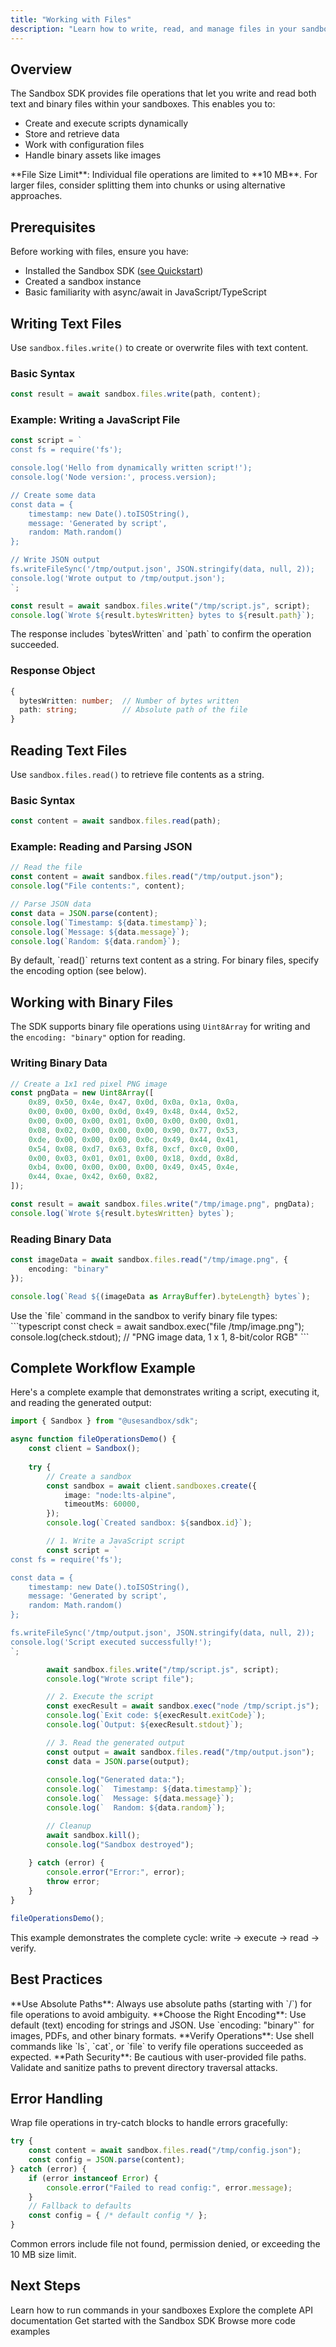 ```yaml
---
title: "Working with Files"
description: "Learn how to write, read, and manage files in your sandboxes"
---
```


## Overview

The Sandbox SDK provides file operations that let you write and read both text and binary files within your sandboxes. This enables you to:

- Create and execute scripts dynamically
- Store and retrieve data
- Work with configuration files
- Handle binary assets like images

<Warning>
  **File Size Limit**: Individual file operations are limited to **10 MB**. For larger files, consider splitting them into chunks or using alternative approaches.
</Warning>

## Prerequisites

Before working with files, ensure you have:

- Installed the Sandbox SDK ([see Quickstart](/quickstart))
- Created a sandbox instance
- Basic familiarity with async/await in JavaScript/TypeScript

## Writing Text Files

Use `sandbox.files.write()` to create or overwrite files with text content.

### Basic Syntax

```typescript
const result = await sandbox.files.write(path, content);
```

### Example: Writing a JavaScript File

```typescript
const script = `
const fs = require('fs');

console.log('Hello from dynamically written script!');
console.log('Node version:', process.version);

// Create some data
const data = {
    timestamp: new Date().toISOString(),
    message: 'Generated by script',
    random: Math.random()
};

// Write JSON output
fs.writeFileSync('/tmp/output.json', JSON.stringify(data, null, 2));
console.log('Wrote output to /tmp/output.json');
`;

const result = await sandbox.files.write("/tmp/script.js", script);
console.log(`Wrote ${result.bytesWritten} bytes to ${result.path}`);
```

<Check>
  The response includes `bytesWritten` and `path` to confirm the operation succeeded.
</Check>

### Response Object

```typescript
{
  bytesWritten: number;  // Number of bytes written
  path: string;          // Absolute path of the file
}
```

## Reading Text Files

Use `sandbox.files.read()` to retrieve file contents as a string.

### Basic Syntax

```typescript
const content = await sandbox.files.read(path);
```

### Example: Reading and Parsing JSON

```typescript
// Read the file
const content = await sandbox.files.read("/tmp/output.json");
console.log("File contents:", content);

// Parse JSON data
const data = JSON.parse(content);
console.log(`Timestamp: ${data.timestamp}`);
console.log(`Message: ${data.message}`);
console.log(`Random: ${data.random}`);
```

<Note>
  By default, `read()` returns text content as a string. For binary files, specify the encoding option (see below).
</Note>

## Working with Binary Files

The SDK supports binary file operations using `Uint8Array` for writing and the `encoding: "binary"` option for reading.

### Writing Binary Data

```typescript
// Create a 1x1 red pixel PNG image
const pngData = new Uint8Array([
    0x89, 0x50, 0x4e, 0x47, 0x0d, 0x0a, 0x1a, 0x0a,
    0x00, 0x00, 0x00, 0x0d, 0x49, 0x48, 0x44, 0x52,
    0x00, 0x00, 0x00, 0x01, 0x00, 0x00, 0x00, 0x01,
    0x08, 0x02, 0x00, 0x00, 0x00, 0x90, 0x77, 0x53,
    0xde, 0x00, 0x00, 0x00, 0x0c, 0x49, 0x44, 0x41,
    0x54, 0x08, 0xd7, 0x63, 0xf8, 0xcf, 0xc0, 0x00,
    0x00, 0x03, 0x01, 0x01, 0x00, 0x18, 0xdd, 0x8d,
    0xb4, 0x00, 0x00, 0x00, 0x00, 0x49, 0x45, 0x4e,
    0x44, 0xae, 0x42, 0x60, 0x82,
]);

const result = await sandbox.files.write("/tmp/image.png", pngData);
console.log(`Wrote ${result.bytesWritten} bytes`);
```

### Reading Binary Data

```typescript
const imageData = await sandbox.files.read("/tmp/image.png", {
    encoding: "binary"
});

console.log(`Read ${(imageData as ArrayBuffer).byteLength} bytes`);
```

<Tip>
  Use the `file` command in the sandbox to verify binary file types:
  ```typescript
  const check = await sandbox.exec("file /tmp/image.png");
  console.log(check.stdout); // "PNG image data, 1 x 1, 8-bit/color RGB"
  ```
</Tip>

## Complete Workflow Example

Here's a complete example that demonstrates writing a script, executing it, and reading the generated output:

```typescript
import { Sandbox } from "@usesandbox/sdk";

async function fileOperationsDemo() {
    const client = Sandbox();
    
    try {
        // Create a sandbox
        const sandbox = await client.sandboxes.create({
            image: "node:lts-alpine",
            timeoutMs: 60000,
        });
        console.log(`Created sandbox: ${sandbox.id}`);

        // 1. Write a JavaScript script
        const script = `
const fs = require('fs');

const data = {
    timestamp: new Date().toISOString(),
    message: 'Generated by script',
    random: Math.random()
};

fs.writeFileSync('/tmp/output.json', JSON.stringify(data, null, 2));
console.log('Script executed successfully!');
`;

        await sandbox.files.write("/tmp/script.js", script);
        console.log("Wrote script file");

        // 2. Execute the script
        const execResult = await sandbox.exec("node /tmp/script.js");
        console.log(`Exit code: ${execResult.exitCode}`);
        console.log(`Output: ${execResult.stdout}`);

        // 3. Read the generated output
        const output = await sandbox.files.read("/tmp/output.json");
        const data = JSON.parse(output);
        
        console.log("Generated data:");
        console.log(`  Timestamp: ${data.timestamp}`);
        console.log(`  Message: ${data.message}`);
        console.log(`  Random: ${data.random}`);

        // Cleanup
        await sandbox.kill();
        console.log("Sandbox destroyed");
        
    } catch (error) {
        console.error("Error:", error);
        throw error;
    }
}

fileOperationsDemo();
```

<Check>
  This example demonstrates the complete cycle: write → execute → read → verify.
</Check>

## Best Practices

<Tip>
  **Use Absolute Paths**: Always use absolute paths (starting with `/`) for file operations to avoid ambiguity.
</Tip>

<Tip>
  **Choose the Right Encoding**: Use default (text) encoding for strings and JSON. Use `encoding: "binary"` for images, PDFs, and other binary formats.
</Tip>

<Tip>
  **Verify Operations**: Use shell commands like `ls`, `cat`, or `file` to verify file operations succeeded as expected.
</Tip>

<Warning>
  **Path Security**: Be cautious with user-provided file paths. Validate and sanitize paths to prevent directory traversal attacks.
</Warning>

## Error Handling

Wrap file operations in try-catch blocks to handle errors gracefully:

```typescript
try {
    const content = await sandbox.files.read("/tmp/config.json");
    const config = JSON.parse(content);
} catch (error) {
    if (error instanceof Error) {
        console.error("Failed to read config:", error.message);
    }
    // Fallback to defaults
    const config = { /* default config */ };
}
```

<Info>
  Common errors include file not found, permission denied, or exceeding the 10 MB size limit.
</Info>

## Next Steps

<CardGroup cols={2}>
  <Card title="Execute Commands" icon="terminal" href="/quickstart#execute-commands">
    Learn how to run commands in your sandboxes
  </Card>
  
  <Card title="API Reference" icon="code" href="/api-reference/introduction">
    Explore the complete API documentation
  </Card>
  
  <Card title="Quickstart Guide" icon="rocket" href="/quickstart">
    Get started with the Sandbox SDK
  </Card>
  
  <Card title="Example Code" icon="github" href="https://github.com/usesandbox/sdk/tree/main/examples">
    Browse more code examples
  </Card>
</CardGroup>
